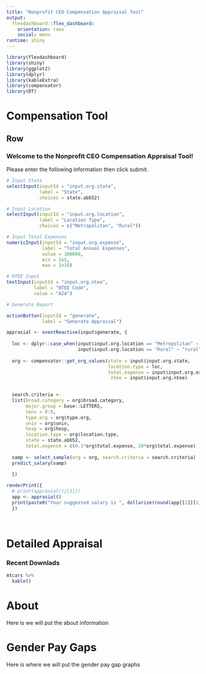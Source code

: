 ```yaml
---
title: "Nonprofit CEO Compensation Appraisal Tool"
output: 
  flexdashboard::flex_dashboard:
    orientation: rows
    social: menu
runtime: shiny
---
```


```r
library(flexdashboard)
library(shiny)
library(ggplot2)
library(dplyr)
library(kableExtra)
library(compensator)
library(DT)

```



Compensation Tool 
=======================================================================


Row
-----------------------------------------------------------------------

### Welcome to the Nonprofit CEO Compensation Appraisal Tool! 


Please enter the following information then click submit. 


```r
# Input State 
selectInput(inputId = "input.org.state",
            label = "State",
            choices = state.abb52)

# Input Location
selectInput(inputId = "input.org.location",
            label = "Location Type",
            choices = c("Metropolitan", "Rural"))

# Input Total Expenses
numericInput(inputId = "input.org.expense", 
             label = "Total Annual Expenses", 
             value = 100000, 
             min = 1e5,
             max = 1e10)

# NTEE Input
textInput(inputId = "input.org.ntee",
          label = "NTEE Code",
          value = "A24")

# Generate Report 

actionButton(inputId = "generate",
             label = "Generate Appraisal")

apprasial <- eventReactive(input$generate, {
  
  loc <- dplyr::case_when(input$input.org.location == "Metropolitan" ~ "metro",
                          input$input.org.location == "Rural" ~ "rural")
  
  org <- compensator::get_org_values(state = input$input.org.state,
                                     location.type = loc,
                                     total.expense = input$input.org.expense,
                                      ntee = input$input.org.ntee)
  

  search.criteria <-
  list(broad.category = org$broad.category,
       major.group = base::LETTERS,
       tens = 0:9,
       type.org = org$type.org,
       univ = org$univ,
       hosp = org$hosp,
       location.type = org$location.type,
       state = state.abb52,
       total.expense = c(0.1*org$total.expense, 10*org$total.expense) )
  
  samp <- select_sample(org = org, search.criteria = search.criteria)
  predict_salary(samp)
  
  })

renderPrint({
  # print(apprasial()[[2]])
  app <- apprasial()
  print(paste0("Your suggested salary is ", dollarize(round(app[[2]][1], 0)), " - ", dollarize(round(app[[2]][2],0)), "."))
  })




```




Detailed Appraisal
=======================================================================

### Recent Downlads

```r
mtcars %>%
  kable()
```


About
=======================================================================


Here is we will put the about information 


Gender Pay Gaps
=======================================================================

Here is where we will put the gender pay gap graphs




